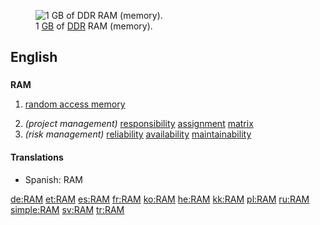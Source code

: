 {{see|ram|Ram}}
[[Image:DDR RAM-2.jpg|thumb|right|1 [[GB]] of [[DDR]] RAM (memory).]]
==English==

==={{acronym}}===
'''RAM'''

# {{computing}} [[random access memory]]
# ''(project management)'' [[responsibility]] [[assignment]] [[matrix]]
# ''(risk management)'' [[reliability]] [[availability]] [[maintainability]]

====Translations====
*Spanish: RAM {{f}}

[[de:RAM]]
[[et:RAM]]
[[es:RAM]]
[[fr:RAM]]
[[ko:RAM]]
[[he:RAM]]
[[kk:RAM]]
[[pl:RAM]]
[[ru:RAM]]
[[simple:RAM]]
[[sv:RAM]]
[[tr:RAM]]